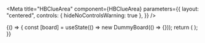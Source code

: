 
<Meta
  title="HBClueArea"
  component={HBClueArea}
  parameters={{
    layout: "centered",
    controls: { hideNoControlsWarning: true },
  }}
/>

<Story name="HBClueArea">
  {() => {
    const [board] = useState(() => new DummyBoard(() => {}));
    return (
      <BoardContext.Provider value={board}>
        <HBClueArea />
      </BoardContext.Provider>
    );
  }}
</Story>
